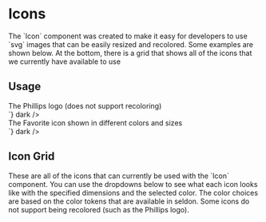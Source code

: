 
<Meta title="Design/Icons" />

<main className="sb-unstyled doc-wrapper">
  <h1 className="h1">Icons</h1>
  <span className="p">
    The `Icon` component was created to make it easy for developers to use `svg` images that can be easily resized and
    recolored. Some examples are shown below. At the bottom, there is a grid that shows all of the icons that we
    currently have available to use
  </span>
  <span className="p">
    <h2 className="h2">Usage</h2>
    <div className="icon-example">
      <div className="blurb">The Phillips logo (does not support recoloring)</div>
      <Icon icon="PhillipsLogo" height={24} width={180} />
      <Source code={`<Icon icon="PhillipsLogo" height={24} width={180} />`} dark />
    </div>
    <div className="icon-example">
      <div className="blurb">The Favorite icon shown in different colors and sizes</div>
      <div className="icons-container">
        <Icon icon="Favorite" height={12} width={12} color="$widget-red" />
        <Icon icon="Favorite" height={24} width={24} color="$widget-green" />
        <Icon icon="Favorite" height={48} width={48} color="$widget-blue" />
      </div>
      <Source
        code={`<Icon icon="Favorite" height={48} width={48} color="$widget-red" />
<Icon icon="Favorite" height={48} width={48} color="$widget-green" />
<Icon icon="Favorite" height={48} width={48} color="$widget-blue" />`}
        dark
      />
    </div>
  </span>
  <h2 className="h2">Icon Grid</h2>
  <span className="p">
    These are all of the icons that can currently be used with the `Icon` component. You can use the dropdowns below to
    see what each icon looks like with the specified dimensions and the selected color. The color choices are based on
    the color tokens that are available in seldon. Some icons do not support being recolored (such as the Phillips
    logo).
  </span>
  <IconGrid />
</main>
